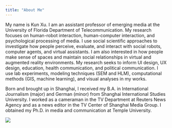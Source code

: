 ```yaml
---
title: "About Me"
---
```


My name is Kun Xu. I am an assistant professor of emerging media at the University of Florida Department of Telecommunication. My research focuses on human-robot interaction, human-computer interaction, and psychological processing of media. I use social scientific approaches to investigate how people perceive, evaluate, and interact with social robots, computer agents, and virtual assistants. I am also interested in how people make sense of spaces and maintain social relationships in virtual and augmented reality environments. My research seeks to inform UI design, UX design, education, health communication, and political communication. I use lab experiments, modeling techniques (SEM and HLM), computational methods (GIS, machine learning), and visual analyses in my works.

Born and brought up in Shanghai, I received my B.A. in International Journalism (major) and German (minor) from Shanghai International Studies University. I worked as a cameraman in the TV Department at Reuters News Agency and as a news editor in the TV Center of Shanghai Media Group. I obtained my Ph.D. in media and communication at Temple University.

![](me.jpg)